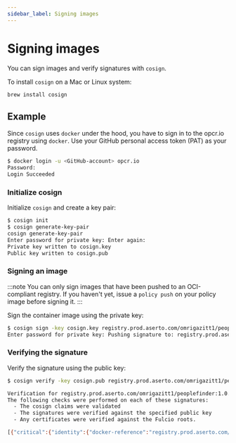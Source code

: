 ```yaml
---
sidebar_label: Signing images
---
```


# Signing images

You can sign images and verify signatures with `cosign`.

To install `cosign` on a Mac or Linux system:

```bash
brew install cosign
```

## Example

Since `cosign` uses `docker` under the hood, you have to sign in to the opcr.io registry using `docker`. Use your GitHub personal access token (PAT) as your password.

```bash
$ docker login -u <GitHub-account> opcr.io
Password:
Login Succeeded
```

### Initialize cosign

Initialize `cosign` and create a key pair:

```bash
$ cosign init
$ cosign generate-key-pair
cosign generate-key-pair
Enter password for private key: Enter again:
Private key written to cosign.key
Public key written to cosign.pub
```

### Signing an image

:::note
You can only sign images that have been pushed to an OCI-compliant registry.
If you haven't yet, issue a `policy push` on your policy image before signing it.
:::

Sign the container image using the private key:

```bash
$ cosign sign -key cosign.key registry.prod.aserto.com/omrigazitt1/peoplefinder:1.0.0
Enter password for private key: Pushing signature to: registry.prod.aserto.com/omrigazitt1/peoplefinder:sha256-05e6ed84d86f6a252e24f33cb12138d9193780f1d89a1b2ff14ced315fdf8481.sig
```

### Verifying the signature

Verify the signature using the public key:

```bash
$ cosign verify -key cosign.pub registry.prod.aserto.com/omrigazitt1/peoplefinder:1.0.0

Verification for registry.prod.aserto.com/omrigazitt1/peoplefinder:1.0.0 --
The following checks were performed on each of these signatures:
  - The cosign claims were validated
  - The signatures were verified against the specified public key
  - Any certificates were verified against the Fulcio roots.

[{"critical":{"identity":{"docker-reference":"registry.prod.aserto.com/omrigazitt1/peoplefinder"},"image":{"docker-manifest-digest":"sha256:05e6ed84d86f6a252e24f33cb12138d9193780f1d89a1b2ff14ced315fdf8481"},"type":"cosign container image signature"},"optional":null}]
```
